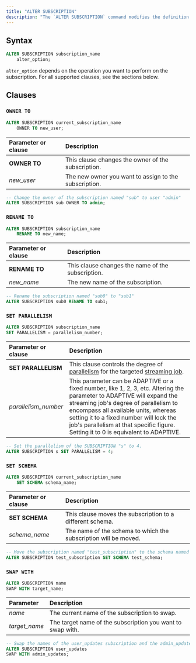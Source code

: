 ```yaml
---
title: "ALTER SUBSCRIPTION"
description: "The `ALTER SUBSCRIPTION` command modifies the definition of a subscription."
---
```


## Syntax

```sql
ALTER SUBSCRIPTION subscription_name
    alter_option;
```

`alter_option` depends on the operation you want to perform on the subscription. For all supported clauses, see the sections below.

## Clauses

### `OWNER TO`

```sql
ALTER SUBSCRIPTION current_subscription_name
    OWNER TO new_user;
```

| Parameter or clause | Description                                     |
| :------------------ | :---------------------------------------------- |
| **OWNER TO**        | This clause changes the owner of the subscription.    |
| _new\_user_         | The new owner you want to assign to the subscription. |

```sql
-- Change the owner of the subscription named "sub" to user "admin"
ALTER SUBSCRIPTION sub OWNER TO admin;
```

### `RENAME TO`

```sql
ALTER SUBSCRIPTION subscription_name
    RENAME TO new_name;
```

| Parameter or clause | Description                                |
| :------------------ | :----------------------------------------- |
| **RENAME TO**       | This clause changes the name of the subscription. |
| _new\_name_         | The new name of the subscription.                 |

```sql
-- Rename the subscription named "sub0" to "sub1"
ALTER SUBSCRIPTION sub0 RENAME TO sub1;
```

### `SET PARALLELISM`

```sql
ALTER SUBSCRIPTION subscription_name
SET PARALLELISM = parallelism_number;
```

| Parameter or clause   | Description                                                                                                                                                                                                                                                                                                                              |
| :-------------------- | :--------------------------------------------------------------------------------------------------------------------------------------------------------------------------------------------------------------------------------------------------------------------------------------------------------------------------------------- |
| **SET PARALLELISM**   | This clause controls the degree of [parallelism](/reference/key-concepts#parallelism) for the targeted [streaming job](/reference/key-concepts#streaming-queries).                                                                                                                                                                  |
| _parallelism\_number_ | This parameter can be ADAPTIVE or a fixed number, like 1, 2, 3, etc. Altering the parameter to ADAPTIVE will expand the streaming job's degree of parallelism to encompass all available units, whereas setting it to a fixed number will lock the job's parallelism at that specific figure. Setting it to 0 is equivalent to ADAPTIVE. |

```sql
-- Set the parallelism of the SUBSCRIPTION "s" to 4.
ALTER SUBSCRIPTION s SET PARALLELISM = 4;
```

### `SET SCHEMA`

```sql
ALTER SUBSCRIPTION current_subscription_name
    SET SCHEMA schema_name;
```

| Parameter or clause | Description                                               |
| :------------------ | :-------------------------------------------------------- |
| **SET SCHEMA**      | This clause moves the subscription to a different schema.       |
| _schema\_name_      | The name of the schema to which the subscription will be moved. |

```sql
-- Move the subscription named "test_subscription" to the schema named "test_schema"
ALTER SUBSCRIPTION test_subscription SET SCHEMA test_schema;
```

### `SWAP WITH`

```sql
ALTER SUBSCRIPTION name
SWAP WITH target_name;
```

| Parameter | Description |
| :-------- | :---------- |
| _name_ | The current name of the subscription to swap. |
| _target_name_ | The target name of the subscription you want to swap with. |

```sql
-- Swap the names of the user_updates subscription and the admin_updates subscription.
ALTER SUBSCRIPTION user_updates
SWAP WITH admin_updates;
```